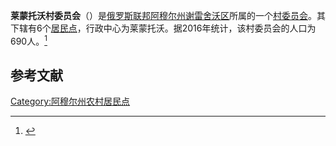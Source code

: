 {{Infobox Settlement
| official_name = 莱蒙托沃村委员会
| native_name = Лермонтовский сельсовет
| settlement_type = [[村委员会|村委员会]]
| subdivision_type = [[国家|国家]]
| subdivision_type1 = [[俄罗斯行政区划|州]]
| subdivision_type2 = [[区_(苏联)|区]]
| subdivision_name = {{RUS}}
| subdivision_name1 = [[阿穆尔州|阿穆尔州]]
| subdivision_name2 = [[谢雷舍沃区|谢雷舍沃区]]
| seat_type = 行政中心
| seat = 莱蒙托沃
| population_as_of=2016
| population_footnotes = <ref name=amurstat />
| population_total = 690
| coordinates_display = inline,title
| latd = 51 | latm = 20 | lats = 46 | latNS = N
| longd = 128 | longm = 40 | longs = 57 | longEW = E
| timezone = [[雅库茨克时间|MSK+6]]
| utc_offset = +9
| blank_name = [[俄罗斯市政土地区划代码|OKTMO编码]]
| blank_info = [http://classif.spb.ru/classificators/view/tma.php?st=A&kr=1&kod=10647408 10647408]
}}
'''莱蒙托沃村委员会'''（{{lang-ru|Лермонтовский сельсовет}}）是[[俄罗斯联邦|俄罗斯联邦]][[阿穆尔州|阿穆尔州]][[谢雷舍沃区|谢雷舍沃区]]所属的一个[[村委员会|村委员会]]。其下辖有6个[[居民点|居民点]]，行政中心为莱蒙托沃。据2016年统计，该村委员会的人口为690人。<ref name=amurstat>{{cite web | url = http://amurstat.gks.ru/wps/wcm/connect/rosstat_ts/amurstat/resources/d600c10043769f3eb9effbdd898fc419/07_1_4.htm | title = Оценка численности населения по городским округам, муниципальным районам, городским и сельским поселениям Амурской области на 1 января 2016 года | language = ru | accessdate = 2016-04-21 | archiveurl = https://www.webcitation.org/6gvsqa6qi?url=http://amurstat.gks.ru/wps/wcm/connect/rosstat_ts/amurstat/resources/d600c10043769f3eb9effbdd898fc419/07_1_4.htm | archivedate = 2016-04-21 | deadurl = yes }}</ref>

== 参考文献 ==
{{reflist}}

{{Russia-stub}}

[[Category:阿穆尔州农村居民点|Category:阿穆尔州农村居民点]]